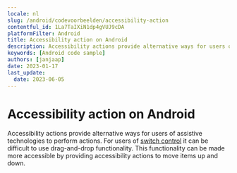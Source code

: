 ```yaml
---
locale: nl
slug: /android/codevoorbeelden/accessibility-action
contentful_id: 1La7TaIXiN1dp4gVUJ9cDA
platformFilter: Android
title: Accessibility action on Android
description: Accessibility actions provide alternative ways for users of assistive technologies to perform actions.
keywords: [Android code sample]
authors: [janjaap]
date: 2023-01-17
last_update:
  date: 2023-06-05
---
```


# Accessibility action on Android

Accessibility actions provide alternative ways for users of assistive technologies to perform actions. For users of [switch control](https://appt.org/en/docs/ios/features/switch-control) it can be difficult to use drag-and-drop functionality. This functionality can be made more accessible by providing accessibility actions to move items up and down.

<CodeSample id="accessibility-action" locale="nl" platform="android"/>
